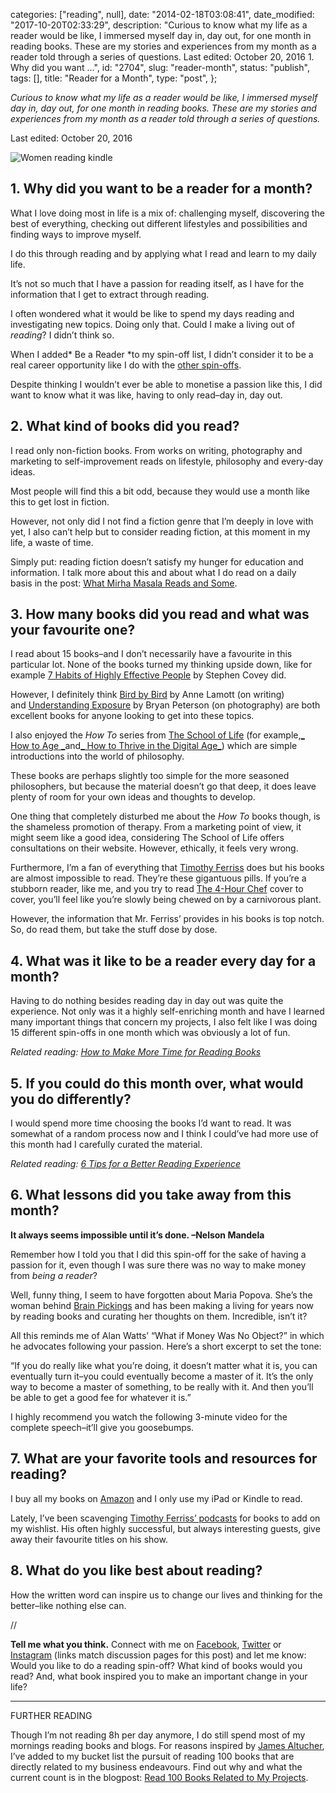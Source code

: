 
  categories: ["reading", null],
  date: "2014-02-18T03:08:41",
  date_modified: "2017-10-20T02:33:29",
  description:
    "Curious to know what my life as a reader would be like, I immersed myself day in, day out, for one month in reading books. These are my stories and experiences from my month as a reader told through a series of questions. Last edited: October 20, 2016 1. Why did you want …",
  id: "2704",
  slug: "reader-month",
  status: "publish",
  tags: [],
  title: "Reader for a Month",
  type: "post",
};


_Curious to know what my life as a reader would be like, I immersed myself day in, day out, for one month in reading books. These are my stories and experiences from my month as a reader told through a series of questions._

Last edited: October 20, 2016

![Women reading kindle](/pages/tsop/posts/reader-month/women-kindle-couch_1.jpg)

## 1. Why did you want to be a reader for a month?

What I love doing most in life is a mix of: challenging myself, discovering the best of everything, checking out different lifestyles and possibilities and finding ways to improve myself.

I do this through reading and by applying what I read and learn to my daily life.

It’s not so much that I have a passion for reading itself, as I have for the information that I get to extract through reading.

I often wondered what it would be like to spend my days reading and investigating new topics. Doing only that. Could I make a living out of _reading_? I didn’t think so.

When I added* Be a Reader *to my spin-off list, I didn’t consider it to be a real career opportunity like I do with the [other spin-offs](http://www.thespinoffproject.com/category/the-spin-offs/).

Despite thinking I wouldn’t ever be able to monetise a passion like this, I did want to know what it was like, having to only read–day in, day out.

## 2. What kind of books did you read?

I read only non-fiction books. From works on writing, photography and marketing to self-improvement reads on lifestyle, philosophy and every-day ideas.

Most people will find this a bit odd, because they would use a month like this to get lost in fiction.

However, not only did I not find a fiction genre that I’m deeply in love with yet, I also can’t help but to consider reading fiction, at this moment in my life, a waste of time.

Simply put: reading fiction doesn’t satisfy my hunger for education and information. I talk more about this and about what I do read on a daily basis in the post: [What Mirha Masala Reads and Some](/tsop/posts/reading-habits/).

## 3. How many books did you read and what was your favourite one?

I read about 15 books–and I don’t necessarily have a favourite in this particular lot. None of the books turned my thinking upside down, like for example [7 Habits of Highly Effective People](http://amzn.to/1G0z35N) by Stephen Covey did.

However, I definitely think [Bird by Bird](http://amzn.to/1E3EznA) by Anne Lamott (on writing) and [Understanding Exposure](http://amzn.to/1f9LiQP "Amazon Link: Understanding Exposure by Bryan Peterson") by Bryan Peterson (on photography) are both excellent books for anyone looking to get into these topics.

I also enjoyed the *How To* series from [The School of Life](http://www.theschooloflife.com/) (for example,[_ How to Age _](http://amzn.to/1wqfCLf)and[_ How to Thrive in the Digital Age_](http://amzn.to/1wqfPxP)) which are simple introductions into the world of philosophy.

These books are perhaps slightly too simple for the more seasoned philosophers, but because the material doesn’t go that deep, it does leave plenty of room for your own ideas and thoughts to develop.

One thing that completely disturbed me about the *How To* books though, is the shameless promotion of therapy. From a marketing point of view, it might seem like a good idea, considering The School of Life offers consultations on their website. However, ethically, it feels very wrong.

Furthermore, I’m a fan of everything that [Timothy Ferriss](http://fourhourworkweek.com/blog/) does but his books are almost impossible to read. They’re these gigantuous pills. If you’re a stubborn reader, like me, and you try to read [The 4-Hour Chef](http://amzn.to/17DxEmX) cover to cover, you’ll feel like you’re slowly being chewed on by a carnivorous plant.

However, the information that Mr. Ferriss’ provides in his books is top notch. So, do read them, but take the stuff dose by dose.

## 4. What was it like to be a reader every day for a month?

Having to do nothing besides reading day in day out was quite the experience. Not only was it a highly self-enriching month and have I learned many important things that concern my projects, I also felt like I was doing 15 different spin-offs in one month which was obviously a lot of fun.

_Related reading: [How to Make More Time for Reading Books](/tsop/posts/reading-time/)_

## 5. If you could do this month over, what would you do differently?

I would spend more time choosing the books I’d want to read. It was somewhat of a random process now and I think I could’ve had more use of this month had I carefully curated the material.

_Related reading: [6 Tips for a Better Reading Experience](/tsop/posts/reading-tips/)_

## 6. What lessons did you take away from this month?

**It always seems impossible until it’s done. –Nelson Mandela**

Remember how I told you that I did this spin-off for the sake of having a passion for it, even though I was sure there was no way to make money from _being a reader_?

Well, funny thing, I seem to have forgotten about Maria Popova. She’s the woman behind [Brain Pickings](http://www.brainpickings.org) and has been making a living for years now by reading books and curating her thoughts on them. Incredible, isn’t it?

All this reminds me of Alan Watts’ “What if Money Was No Object?” in which he advocates following your passion. Here’s a short excerpt to set the tone:

“If you do really like what you’re doing, it doesn’t matter what it is, you can eventually turn it–you could eventually become a master of it. It’s the only way to become a master of something, to be really with it. And then you’ll be able to get a good fee for whatever it is.”

I highly recommend you watch the following 3-minute video for the complete speech–it’ll give you goosebumps.

## 7. What are your favorite tools and resources for reading?

I buy all my books on [Amazon](http://www.amazon.com) and I only use my iPad or Kindle to read.

Lately, I’ve been scavenging [Timothy Ferriss’ podcasts](http://fourhourworkweek.com/podcast/) for books to add on my wishlist. His often highly successful, but always interesting guests, give away their favourite titles on his show.

## 8. What do you like best about reading?

How the written word can inspire us to change our lives and thinking for the better–like nothing else can.

//

**Tell me what you think.** Connect with me on [Facebook](https://www.facebook.com/thespinoffproject/photos/a.909992835699269.1073741836.443190319046192/907755475923005/), [Twitter](https://twitter.com/mirhamasala/status/573819333488570368/) or [Instagram](https://instagram.com/p/z9i3bHEyNa/) (links match discussion pages for this post) and let me know: Would you like to do a reading spin-off? What kind of books would you read? And, what book inspired you to make an important change in your life?

---

FURTHER READING

Though I’m not reading 8h per day anymore, I do still spend most of my mornings reading books and blogs. For reasons inspired by [James Altucher](http://www.jamesaltucher.com), I’ve added to my bucket list the pursuit of reading 100 books that are directly related to my business endeavours. Find out why and what the current count is in the blogpost: [Read 100 Books Related to My Projects](/tsop/posts/read-business-books/).
